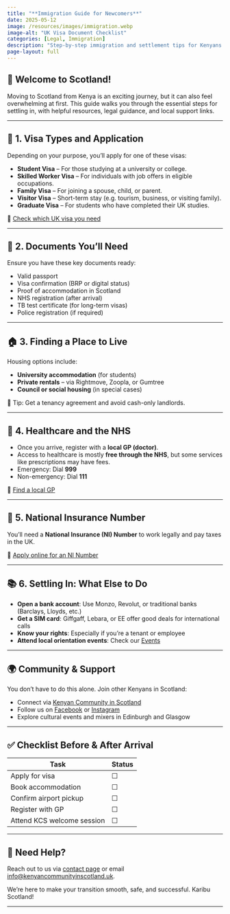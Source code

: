 ```yaml
---
title: "**Immigration Guide for Newcomers**"
date: 2025-05-12
image: /resources/images/immigration.webp
image-alt: "UK Visa Document Checklist"
categories: [Legal, Immigration]
description: "Step-by-step immigration and settlement tips for Kenyans moving to Scotland."
page-layout: full
---
```


## 🛬 Welcome to Scotland!

Moving to Scotland from Kenya is an exciting journey, but it can also feel overwhelming at first. This guide walks you through the essential steps for settling in, with helpful resources, legal guidance, and local support links.

---

## 📌 1. Visa Types and Application

Depending on your purpose, you’ll apply for one of these visas:

- **Student Visa** – For those studying at a university or college.
- **Skilled Worker Visa** – For individuals with job offers in eligible occupations.
- **Family Visa** – For joining a spouse, child, or parent.
- **Visitor Visa** – Short-term stay (e.g. tourism, business, or visiting family).
- **Graduate Visa** – For students who have completed their UK studies.

🔗 [Check which UK visa you need](https://www.gov.uk/check-uk-visa)

---

## 📄 2. Documents You’ll Need

Ensure you have these key documents ready:

- Valid passport  
- Visa confirmation (BRP or digital status)  
- Proof of accommodation in Scotland  
- NHS registration (after arrival)  
- TB test certificate (for long-term visas)  
- Police registration (if required)  

---

## 🏠 3. Finding a Place to Live

Housing options include:

- **University accommodation** (for students)  
- **Private rentals** – via Rightmove, Zoopla, or Gumtree  
- **Council or social housing** (in special cases)

📌 Tip: Get a tenancy agreement and avoid cash-only landlords.

---

## 🏥 4. Healthcare and the NHS

- Once you arrive, register with a **local GP (doctor)**.
- Access to healthcare is mostly **free through the NHS**, but some services like prescriptions may have fees.
- Emergency: Dial **999**  
- Non-emergency: Dial **111**

🔗 [Find a local GP](https://www.nhsinform.scot/scotlands-service-directory/gp-practices)

---

## 💼 5. National Insurance Number

You’ll need a **National Insurance (NI) Number** to work legally and pay taxes in the UK.

🔗 [Apply online for an NI Number](https://www.gov.uk/apply-national-insurance-number)

---

## 📚 6. Settling In: What Else to Do

- **Open a bank account**: Use Monzo, Revolut, or traditional banks (Barclays, Lloyds, etc.)
- **Get a SIM card**: Giffgaff, Lebara, or EE offer good deals for international calls
- **Know your rights**: Especially if you're a tenant or employee
- **Attend local orientation events**: Check our [Events](../events/index.qmd)

---

## 🌍 Community & Support

You don’t have to do this alone. Join other Kenyans in Scotland:

- Connect via [Kenyan Community in Scotland](https://kenyancommunityinscotland.uk/)
- Follow us on [Facebook](https://www.facebook.com/KenyanCommunityInScotland) or [Instagram](https://www.instagram.com/kenyancommunityinscotland)
- Explore cultural events and mixers in Edinburgh and Glasgow

---

## ✅ Checklist Before & After Arrival

| Task | Status |
|------|--------|
| Apply for visa | ☐ |
| Book accommodation | ☐ |
| Confirm airport pickup | ☐ |
| Register with GP | ☐ |
| Attend KCS welcome session | ☐ |

---

## 🤝 Need Help?

Reach out to us via [contact page](../contact.qmd) or email [info@kenyancommunityinscotland.uk](mailto:info@kenyancommunityinscotland.uk).

We’re here to make your transition smooth, safe, and successful. Karibu Scotland!

---